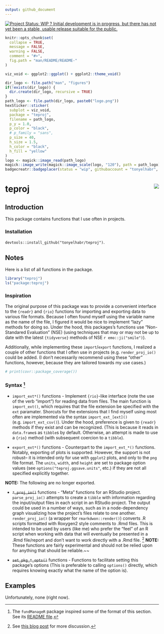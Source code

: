 ```yaml
---
output: github_document
---
```

[![Project Status: WIP ? Initial development is in progress, but there has not yet been a stable, usable release suitable for the public.](http://www.repostatus.org/badges/latest/wip.svg)](http://www.repostatus.org/#wip)
 
```r
knitr::opts_chunk$set(
  collapse = TRUE,
  message = FALSE,
  warning = FALSE,
  comment = "#>",
  fig.path = "man/README/README-"
)
```

```r
viz_void <- ggplot2::ggplot() + ggplot2::theme_void()

dir_logo <- file.path("man", "figures")
if(!exists(dir_logo)) {
  dir.create(dir_logo, recursive = TRUE)
}
path_logo <- file.path(dir_logo, paste0("logo.png"))
hexSticker::sticker(
  subplot = viz_void,
  package = "teproj",
  filename = path_logo,
  p_y = 1.0,
  p_color = "black",
  # p_family = "sans",
  p_size = 40,
  h_size = 1.5,
  h_color = "black",
  h_fill = "yellow"
)
logo <- magick::image_read(path_logo)
magick::image_write(magick::image_scale(logo, "120"), path = path_logo)
badgecreatr::badgeplacer(status = "wip", githubaccount = "tonyelhabr", githubrepo = "teproj")
```

# teproj <img src="man/figures/logo.png" align="right"/>

##  Introduction

This package contains functions that I use often in projects.

### Installation

`devtools::install_github("tonyelhabr/teproj")`.

## Notes

Here is a list of all functions in the package.

```r
library("teproj")
ls("package:teproj")
```

### Inspiration

The original purpose of this package was to provide a convenient interface
to the `{readr}` and `{rio}` functions for importing and exporting data to various file formats.
Because I often found myself using the variable name as the name of the file,
I figured it would be nice to implement "lazy" methods for doing so.
Under the hood, this packages's functions use "Non-Standared Evaluation" (NSE)
(using techniques that may or may
not be up to date with the latest `{tidyverse}` methods of NSE `r emo::ji("smile")`).

Additionally, while implementing these `import`/`export` functions,
I realized a couple of other functions that I often
use in projects (e.g. `render_proj_io()` could be added.
(I don't necessarily recommend using these "other" functions, however, because they 
are tailored towards my use cases.)

```r
# print(covr::package_coverage())
```

### Syntax [^readme]

[^readme]:
The `fundManageR` package inspired some of the format of this section.
See its [README file](https://github.com/abresler/fundManageR/blob/master/readme.Rmd).

+ `import_ext*()` functions - Implement `{rio}`-like interface (note the use
of the verb "import") for reading data from files.
The main function is `import_ext()`, which requires that the file extension be specified with
the `ext` paramater. Shorcuts for the extensions that I find myself using most often
are implemented via the syntax `import_ext_[ext]()` (e.g. `import_ext_csv()`).
Under the hood, preference is given to `{readr}` methods if they exist and can be recognized.
(This is because it reads in `data.frame`s as `tibble`s by default.
Otherwise, an attempt is made to use a `{rio}` method (with subsequent coercion to a `tibble`).

+ `export_ext*()` functions - Counterpart to the `import_ext_*()` functions.
Notably, exporting of plots is supported. However, the support is not robust--
it is intended only for use with `ggplot2` plots, and only to the `png` file format.
The `units`, `width`, and `height` are set to package option values
(see `options("teproj.ggsave.units"`, etc.)
if they are not all specified explicitly together.

__NOTE:__ The following are no longer exported.

+ ~~`*_proj_io()`~~ functions - "Meta" functions for an RStudio project.
`parse_proj_io()` attempts to create a `tibble` with
information regarding the input/output files in each script in an RStudio project.
The output could be used in a number of ways, such as in a node-dependency graph
visualizing how the project's files relate to one another.
`render_proj_io()` (a wrapper for `rmarkdwon::render()`) converts .R scripts
formatted with Roxygen2 style comments to .Rmd files. This is intended to be used
by users (like me) who prefer the "feel" of an R script when working with data that will
eventually be presented in a .Rmd file/report and don't want to work directly with
a .Rmd file. [^r2rmd] __NOTE:__ These functions are fairly experimental and
should not be relied upon for anything that should be reliable.~~

+ ~~`set_pkg_*_opts()`~~ functions - Functions to facilitate setting this package's options
(This is preferable to calling `options()` directly,
which requires knowing exactly what the name of the option is).

[^r2rmd]:
See [this blog post](http://brooksandrew.github.io/simpleblog/articles/render-reports-directly-from-R-scripts/) for more discussion.

## Examples

Unfortunately, none (right now).


